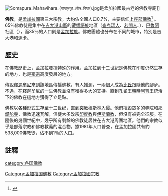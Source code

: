 {{Distinguish|孟加拉佛教}}
[[File:Somapura_Mahavihara_(পাহাড়পুর_বৌদ্ধ_বিহার).jpg|thumb]]是孟加拉國最古老的佛教寺廟]]

'''佛教'''，是[[孟加拉國|孟加拉國]]第三大宗教，大約佔全國人口0.7%，主要信仰[[上座部佛教|上座部佛教]]<ref>{{Cite web|url=http://www.banbeis.gov.bd/bd_pro.htm|title=Bangladesh : AT A GLANCE|publisher=|accessdate=27 February 2015|deadurl=yes|archiveurl=https://web.archive.org/web/20110706132048/http://www.banbeis.gov.bd/bd_pro.htm|archivedate=2011-07-06|df=}}</ref> 。65％佛教徒是集中在[[吉大港山區|吉大港山區]]的[[藏缅語族|藏缅語族]]地區（[[查克瑪人|查克瑪人]]、[[若開人|若開人]]、{{tsl|en|Marma people|瑪爾馬人}}）、[[巴魯阿|巴魯阿]]社區（{{tsl|en|Barua (Bangladesh)|巴魯阿族}}），而35％的人口則是[[孟加拉族|孟加拉族]]。佛教團體也分布在不同的城市，特別是吉大港和[[達卡|達卡]]。

== 歷史 ==
在佛教歷史上，孟加拉發揮特殊的作用。孟加拉到十二世紀是佛教在印度仍然生存的地方，也是[[密宗|密宗]]高度發展的地方。

傳說[[釋迦牟尼|釋迦牟尼]]來到該地區傳播佛教，有人推測，一兩個人成為[[比丘|比丘]]跟隨他的腳步。不過，在釋迦牟尼的一生佛教並沒有獲得多大的支持。直到[[孔雀王朝|孔雀王朝]]時[[阿育王|阿育王]]統治下的佛教在這地方獲得了立足點。

佛教以各種形式生存至十三世纪，直到[[突厥|突厥]][[穆斯林|穆斯林]]入侵。他們摧毀眾多的寺院和[[那爛陀寺|那爛陀寺]]，佛教迅速瓦解，信徒大多改宗[[印度教|印度教]]與[[伊斯蘭教|伊斯蘭教]]，但沒有被完全征服。在隨後的幾個世紀中，幾乎所有剩餘的佛教徒居住在吉大港周圍地區。他們的宗教似乎是部落宗教和佛教教義的混合物。據1981年人口普查，在孟加拉國共有約538,000佛教徒，佔不到1％的人口。

== 註釋 ==
{{Reflist}}

{{亚洲题目|佛教}}
{{佛教主題}}
[[Category:孟加拉国佛教|Category:孟加拉国佛教]]
[[Category:孟加拉國宗教|Category:孟加拉國宗教]]
[[category:各国佛教|category:各国佛教]]